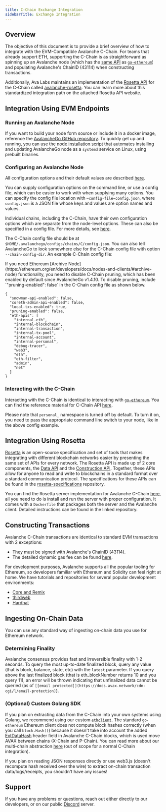 ```yaml
---
title: C-Chain Exchange Integration 
sidebarTitle: Exchange Integration
---
```

Overview[​](#overview "Direct link to heading")
-----------------------------------------------

The objective of this document is to provide a brief overview of how to integrate with the EVM-Compatible Avalanche C-Chain. For teams that already support ETH, supporting the C-Chain is as straightforward as spinning up an Avalanche node (which has the [same API](https://eth.wiki/json-rpc/API) as [`go-ethereum`](https://geth.ethereum.org/docs/rpc/server)) and populating Avalanche's ChainID (43114) when constructing transactions.

Additionally, Ava Labs maintains an implementation of the [Rosetta API](https://www.rosetta-api.org/) for the C-Chain called [avalanche-rosetta](https://github.com/ava-labs/avalanche-rosetta). You can learn more about this standardized integration path on the attached Rosetta API website.

Integration Using EVM Endpoints[​](#integration-using-evm-endpoints "Direct link to heading")
---------------------------------------------------------------------------------------------

### Running an Avalanche Node[​](#running-an-avalanche-node "Direct link to heading")

If you want to build your node form source or include it in a docker image, reference the [AvalancheGo GitHub repository](https://github.com/ava-labs/avalanchego). To quickly get up and running, you can use the [node installation script](/nodes/run-a-node/using-install-script/installing-avalanche-go) that automates installing and updating AvalancheGo node as a `systemd` service on Linux, using prebuilt binaries.

### Configuring an Avalanche Node[​](#configuring-an-avalanche-node "Direct link to heading")

All configuration options and their default values are described [here](/nodes/configure/configs--flags).

You can supply configuration options on the command line, or use a config file, which can be easier to work with when supplying many options. You can specify the config file location with `—config-file=config.json`, where `config.json` is a JSON file whose keys and values are option names and values.

Individual chains, including the C-Chain, have their own configuration options which are separate from the node-level options. These can also be specified in a config file. For more details, see [here](/nodes/configure/chain-configs/c-chain).

The C-Chain config file should be at `$HOME/.avalanchego/configs/chains/C/config.json`. You can also tell AvalancheGo to look somewhere else for the C-Chain config file with option `--chain-config-dir`. An example C-Chain config file:

<Callout type="warning">
    If you need Ethereum [Archive Node](https://ethereum.org/en/developers/docs/nodes-and-clients/#archive-node) functionality, you need to disable C-Chain pruning, which has been enabled by default since AvalancheGo v1.4.10. To disable pruning, include `"pruning-enabled": false` in the C-Chain config file as shown below.

</Callout>


```
{
  "snowman-api-enabled": false,
  "coreth-admin-api-enabled": false,
  "local-txs-enabled": true,
  "pruning-enabled": false,
  "eth-apis": [
    "internal-eth",
    "internal-blockchain",
    "internal-transaction",
    "internal-tx-pool",
    "internal-account",
    "internal-personal",
    "debug-tracer",
    "web3",
    "eth",
    "eth-filter",
    "admin",
    "net"
  ]
}
```

### Interacting with the C-Chain[​](#interacting-with-the-c-chain "Direct link to heading")

Interacting with the C-Chain is identical to interacting with [`go-ethereum`](https://geth.ethereum.org/). You can find the reference material for C-Chain API [here](/api-reference/c-chain/api).

Please note that `personal_` namespace is turned off by default. To turn it on, you need to pass the appropriate command line switch to your node, like in the above config example.

Integration Using Rosetta[​](#integration-using-rosetta "Direct link to heading")
---------------------------------------------------------------------------------

[Rosetta](https://www.rosetta-api.org/) is an open-source specification and set of tools that makes integrating with different blockchain networks easier by presenting the same set of APIs for every network. The Rosetta API is made up of 2 core components, the [Data API](https://www.rosetta-api.org/docs/data_api_introduction.html) and the [Construction API](https://www.rosetta-api.org/docs/construction_api_introduction.html). Together, these APIs allow for anyone to read and write to blockchains in a standard format over a standard communication protocol. The specifications for these APIs can be found in the [rosetta-specifications](https://github.com/coinbase/rosetta-specifications) repository.

You can find the Rosetta server implementation for Avalanche C-Chain [here](https://github.com/ava-labs/avalanche-rosetta), all you need to do is install and run the server with proper configuration. It comes with a `Dockerfile` that packages both the server and the Avalanche client. Detailed instructions can be found in the linked repository.

Constructing Transactions[​](#constructing-transactions "Direct link to heading")
---------------------------------------------------------------------------------

Avalanche C-Chain transactions are identical to standard EVM transactions with 2 exceptions:

- They must be signed with Avalanche's ChainID (43114).
- The detailed dynamic gas fee can be found [here](/api-reference/standards/guides/transaction-fees#c-chain-fees).

For development purposes, Avalanche supports all the popular tooling for Ethereum, so developers familiar with Ethereum and Solidity can feel right at home. We have tutorials and repositories for several popular development environments:

- [Core and Remix](/build/dapps/smart-contract-dev/deploy-with-remix-ide)
- [thirdweb](/build/dapps/smart-contract-dev/toolchains/thirdweb)
- [Hardhat](/build/dapps/smart-contract-dev/toolchains/hardhat)

Ingesting On-Chain Data[​](#ingesting-on-chain-data "Direct link to heading")
-----------------------------------------------------------------------------

You can use any standard way of ingesting on-chain data you use for Ethereum network.

### Determining Finality[​](#determining-finality "Direct link to heading")

Avalanche consensus provides fast and irreversible finality with 1-2 seconds. To query the most up-to-date finalized block, query any value (that is block, balance, state, etc) with the `latest` parameter. If you query above the last finalized block (that is eth\_blockNumber returns 10 and you query 11), an error will be thrown indicating that unfinalized data cannot be queried (as of `[[email protected]](https://docs.avax.network/cdn-cgi/l/email-protection)`).

### (Optional) Custom Golang SDK[​](#optional-custom-golang-sdk "Direct link to heading")

If you plan on extracting data from the C-Chain into your own systems using Golang, we recommend using our custom [`ethclient`](https://github.com/ava-labs/coreth/tree/master/ethclient). The standard `go-ethereum` Ethereum client does not compute block hashes correctly (when you call `block.Hash()`) because it doesn't take into account the added [ExtDataHash](https://github.com/ava-labs/coreth/blob/2c3cfac5f766ce5f32a2eddc43451bdb473b84f1/core/types/block.go#L98) header field in Avalanche C-Chain blocks, which is used move AVAX between chains (X-Chain and P-Chain). You can read more about our multi-chain abstraction [here](/learn/primary-network) (out of scope for a normal C-Chain integration).

If you plan on reading JSON responses directly or use web3.js (doesn't recompute hash received over the wire) to extract on-chain transaction data/logs/receipts, you shouldn't have any issues!

Support[​](#support "Direct link to heading")
---------------------------------------------

If you have any problems or questions, reach out either directly to our developers, or on our public [Discord](https://chat.avalabs.org/) server.